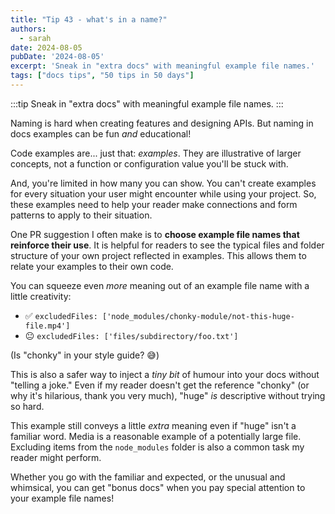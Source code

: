 ```yaml
---
title: "Tip 43 - what's in a name?"
authors:
  - sarah
date: 2024-08-05
pubDate: '2024-08-05'
excerpt: 'Sneak in "extra docs" with meaningful example file names.'
tags: ["docs tips", "50 tips in 50 days"]
---
```


:::tip
Sneak in "extra docs" with meaningful example file names.
:::

Naming is hard when creating features and designing APIs. But naming in docs examples can be fun *and* educational!

Code examples are... just that: *examples*. They are illustrative of larger concepts, not a function or configuration value you'll be stuck with. 

And, you're limited in how many you can show. You can't create examples for every situation your user might encounter while using your project. So, these examples need to help your reader make connections and form patterns to apply to their situation.

One PR suggestion I often make is to **choose example file names that reinforce their use**. It is helpful for readers to see the typical files and folder structure of your own project reflected in examples. This allows them to relate your examples to their own code. 

You can squeeze even *more* meaning out of an example file name with a little creativity:


- ✅ `excludedFiles: ['node_modules/chonky-module/not-this-huge-file.mp4']`
- 😐 `excludedFiles: ['files/subdirectory/foo.txt']`

(Is "chonky" in your style guide? 😅)

This is also a safer way to inject a *tiny bit* of humour into your docs without "telling a joke." Even if my reader doesn't get the reference "chonky" (or why it's hilarious, thank you very much), "huge" *is* descriptive without trying so hard. 

This example still conveys a little *extra* meaning even if "huge" isn't a familiar word. Media is a reasonable example of a potentially large file. Excluding items from the `node_modules` folder is also a common task my reader might perform.

Whether you go with the familiar and expected, or the unusual and whimsical, you can get "bonus docs" when you pay special attention to your example file names!


<LinkCard title="See the whole list of tips!" href="/blog/50-docs-tips-in-50-days" />